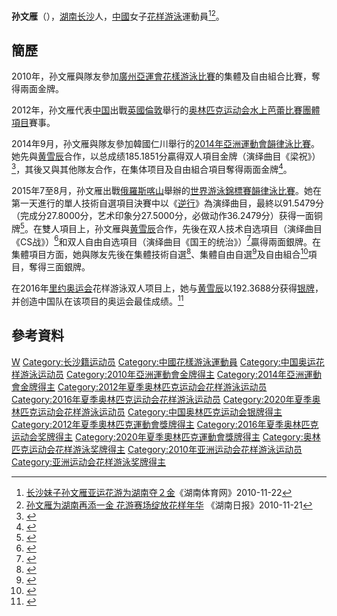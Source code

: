 {{noteTA|G1=Aquatics}}
{{Infobox Swimmer
| swimmername    = 孙文雁
| image          = 
| imagesize      = 
| caption        = 
| fullname       =  
| nationality    = {{PRC}}
| strokes        = 
| club           = 
| collegeteam    = 
| birth_date      = {{birth_date_and_age|1989|12|27}}<ref name="仁川亞運">{{cite web|title=Profile - SUN Wenyan|url=https://www.incheon2014ag.org/Sports/Biographies/Athletes_Profile/?ParticCode=5103577&lang=en|publisher=2014年仁川亞運會官方網站|deadurl=yes|archiveurl=https://web.archive.org/web/20140923103623/http://www.incheon2014ag.org/Sports/Biographies/Athletes_Profile/?ParticCode=5103577&lang=en|archivedate=2014-09-23|access-date=2014-09-28}}{{en}}</ref>
| birth_place     = {{CHN}}[[湖南省|湖南省]][[长沙市|长沙市]]
| height         = {{height|m=1.70}}<ref name="仁川亞運"/>
| weight         = {{weight|kg=58}}<ref name="仁川亞運"/>
| medaltemplates =
{{MedalCountry | {{CHN}}}}
{{MedalSport | 女子[[花样游泳|花样游泳]]}}
{{MedalCompetition | [[奧林匹克運動會|奧林匹克運動會]]}}
{{MedalSilver|[[2012年夏季奧林匹克運動會|2012年 倫敦]]|[[2012年夏季奧林匹克運動會韻律泳比賽團體項目|團體賽]]}}
{{MedalSilver|[[2016年夏季奧林匹克運動會|2016年 里約熱內盧]]|[[2016年夏季奧林匹克運動會水上芭蕾比賽雙人項目|雙人項目]]}}
{{MedalSilver|[[2016年夏季奧林匹克運動會|2016年 里約熱內盧]]|[[2016年夏季奧林匹克運動會水上芭蕾比賽團體項目|團體賽]]}}
{{MedalSilver|[[2020年夏季奧林匹克運動會|2020年 東京]]|[[2020年夏季奧林匹克運動會雙人韻律泳比賽|雙人項目]]}}
{{MedalSilver|[[2020年夏季奧林匹克運動會|2020年 東京]]|[[2020年夏季奧林匹克運動會團體韻律泳比賽|團體賽]]}}
{{MedalCompetition | [[世界游泳錦標賽|世界游泳錦標賽]]}}
{{MedalSilver | [[2011年世界游泳錦標賽|2011年 上海]] | [[2011年世界游泳錦標賽花樣游泳比賽|集體技術自選]] }}
{{MedalSilver | [[2011年世界游泳錦標賽|2011年 上海]] | [[2011年世界游泳錦標賽花樣游泳比賽|自由組合]] }}
{{MedalSilver | [[2015年世界游泳錦標賽|2015年 喀山]] | [[2015年世界游泳錦標賽韻律泳比賽|雙人技術自選]] }}
{{MedalSilver | [[2015年世界游泳錦標賽|2015年 喀山]] | [[2015年世界游泳錦標賽韻律泳比賽|雙人自由自選]] }}
{{MedalSilver | [[2015年世界游泳錦標賽|2015年 喀山]] | [[2015年世界游泳錦標賽韻律泳比賽|集體技術自選]] }}
{{MedalSilver | [[2015年世界游泳錦標賽|2015年 喀山]] | [[2015年世界游泳錦標賽韻律泳比賽|集體自由自選]] }}
{{MedalSilver | [[2015年世界游泳錦標賽|2015年 喀山]] | [[2015年世界游泳錦標賽韻律泳比賽|自由組合]] }}
{{MedalSilver | [[2019年世界游泳錦標賽|2019年 光州]] | [[2019年世界游泳錦標賽藝術游泳比賽|雙人技術自選]] }}
{{MedalSilver | [[2019年世界游泳錦標賽|2019年 光州]] | [[2019年世界游泳錦標賽藝術游泳比賽|雙人自由自選]] }}
{{MedalSilver | [[2019年世界游泳錦標賽|2019年 光州]] | [[2019年世界游泳錦標賽藝術游泳比賽|集體技術自選]] }}
{{MedalSilver | [[2019年世界游泳錦標賽|2019年 光州]] | [[2019年世界游泳錦標賽藝術游泳比賽|集體自由自選]] }}
{{MedalSilver | [[2019年世界游泳錦標賽|2019年 光州]] | [[2019年世界游泳錦標賽藝術游泳比賽|自由組合]] }}
{{MedalBronze | [[2011年世界游泳錦標賽|2011年 上海]] | [[2011年世界游泳錦標賽花樣游泳比賽|單人自由自選]] }}
{{MedalBronze | [[2015年世界游泳錦標賽|2015年 喀山]] | [[2015年世界游泳錦標賽韻律泳比賽|單人技術自選]] }}
{{MedalCompetition | [[亞洲運動會|亞洲運動會]]}}
{{MedalGold | [[2010年亞洲運動會|2010年 廣州]] | [[2010年亞洲運動會花樣游泳比賽|團體賽]] }}
{{MedalGold | [[2010年亞洲運動會|2010年 廣州]] | [[2010年亞洲運動會花樣游泳比賽|自由組合]] }}
{{MedalGold | [[2014年亞洲運動會|2014年 仁川]] | [[2014年亞洲運動會韻律泳比賽|雙人項目]] }}
{{MedalGold | [[2014年亞洲運動會|2014年 仁川]] | [[2014年亞洲運動會韻律泳比賽|團體賽]] }}
{{MedalGold | [[2014年亞洲運動會|2014年 仁川]] | [[2014年亞洲運動會韻律泳比賽|自由組合]] }}
| show-medals    = yes
}}
'''孙文雁'''（{{bd|1989年|12月27日|catIdx=SUN Wenyan}}），[[湖南|湖南]][[长沙|长沙]]人，[[中國|中國]]女子[[花样游泳|花样游泳]]運動員<ref>[http://www.sports.gov.cn/hnnews/wuda/xiangjun/2010112295642.htm 长沙妹子孙文雁亚运花游为湖南夺２金]{{dead link|date=2017年12月 |bot=InternetArchiveBot |fix-attempted=yes }}《湖南体育网》2010-11-22</ref><ref>[http://sports.qq.com/a/20101121/001908.htm 孙文雁为湖南再添一金 花游赛场绽放花样年华] {{Wayback|url=http://sports.qq.com/a/20101121/001908.htm |date=20191114113549 }}《湖南日报》2010-11-21</ref>。

==簡歷==
2010年，孙文雁與隊友參加[[2010年亞洲運動會|廣州亞運會]][[2010年亞洲運動會花樣游泳比賽|花樣游泳比賽]]的集體及自由組合比賽，奪得兩面金牌。

2012年，孙文雁代表[[2012年夏季奥林匹克运动会中国代表团|中国]]出戰[[英國|英國]][[倫敦|倫敦]]舉行的[[2012年夏季奥林匹克运动会|奥林匹克运动会]][[2012年夏季奧林匹克運動會水上芭蕾比賽|水上芭蕾比賽]][[2012年夏季奧林匹克運動會韻律泳比賽團體項目|團體項目]]賽事。

2014年9月，孙文雁與隊友參加韓國仁川舉行的[[2014年亞洲運動會|2014年亞洲運動會]][[2014年亞洲運動會韻律泳比賽|韻律泳比賽]]。她先與[[黄雪辰|黄雪辰]]合作，以总成绩185.1851分贏得双人項目金牌（演绎曲目《梁祝》）<ref>{{cite news|title=花游双人自由自选 黄雪辰孙文雁力压日本摘金|url=http://world.huanqiu.com/article/2014-09/5144588.html|newspaper=网易|date=2014-09-20|accessdate=2014-09-28|archive-date=2016-03-04|archive-url=https://web.archive.org/web/20160304120735/http://world.huanqiu.com/article/2014-09/5144588.html|dead-url=no}}</ref>，其後又與其他隊友合作，在集体项目及自由組合項目奪得兩面金牌<ref>{{cite news|title=自由组合决赛中国队成功卫冕 花样游泳全取三金|url=http://sports.21cn.com/integrate/other/a/2014/0923/14/28272251.shtml|newspaper=搜狐体育|date=2014-09-23|deadurl=yes|archiveurl=https://web.archive.org/web/20160304134823/http://sports.21cn.com/integrate/other/a/2014/0923/14/28272251.shtml|archivedate=2016-03-04|accessdate=2014-09-28}}</ref>。

2015年7至8月，孙文雁出戰[[俄羅斯|俄羅斯]][[喀山|喀山]]舉辦的[[2015年世界游泳錦標賽韻律泳比賽|世界游泳錦標賽]][[2015年世界游泳錦標賽韻律泳比賽|韻律泳比賽]]。她在第一天進行的單人技術自選項目決賽中以《[[逆行_(歌曲)|逆行]]》為演绎曲目，最終以91.5479分（完成分27.8000分，艺术印象分27.5000分，必做动作36.2479分）获得一面铜牌<ref>{{cite news|title=美女孙文雁惊艳喀山|url=http://news.163.com/15/0727/02/AVGFGU2J00014Q4P.html|agency=信息时报(广州)|date=2015-07-27}}{{Dead link|date=2019年12月 |bot=InternetArchiveBot |fix-attempted=yes }}</ref>。在雙人項目上，孙文雁與[[黄雪辰|黄雪辰]]合作，先後在双人技术自选項目（演绎曲目《CS战》）<ref>{{cite news|title=世锦赛花游双人技术自选 中国组合黄雪辰/孙文雁摘银|url=http://sports.163.com/15/0727/09/AVH5300400051C8U_2.html|agency=人民网|issue=2015-07-27|access-date=2015-08-09|archive-url=https://web.archive.org/web/20190218184804/http://sports.163.com/15/0727/09/AVH5300400051C8U_2.html|archive-date=2019-02-18|dead-url=yes}}</ref>和双人自由自选項目（演绎曲目《国王的统治》）<ref>{{cite news|title=花游双人自由黄雪辰孙文雁再摘银 俄罗斯夺冠|url=http://sports.qq.com/a/20150730/057837.htm|agency=腾讯体育|date=2015-07-30|accessdate=2015-08-09|archive-date=2021-05-13|archive-url=https://web.archive.org/web/20210513155043/https://sports.qq.com/a/20150730/057837.htm}}</ref>贏得兩面銀牌。在集體項目方面，她與隊友先後在集體技術自選<ref>{{cite news|title=世锦赛花游集体技术中国摘银 俄罗斯成功卫冕|url=http://sports.163.com/15/0728/07/AVJGC3S200051CAQ.html#p=AVJI7JDN3SLH0005|agency=网易体育|date=2015-07-28|accessdate=2015-08-09|archive-date=2016-09-27|archive-url=https://web.archive.org/web/20160927190046/http://sports.163.com/15/0728/07/AVJGC3S200051CAQ.html#p=AVJI7JDN3SLH0005|dead-url=no}}</ref>、集體自由自選<ref>{{cite news|title=世锦赛花游集体自由自选中国再添银 俄夺冠日本季军|url=http://sports.sina.com.cn/o/y/2015-08-01/00027666937.shtml|agency=新浪体育|date=2015-08-01|accessdate=2015-08-09|archive-date=2015-08-04|archive-url=https://web.archive.org/web/20150804052448/http://sports.sina.com.cn/o/y/2015-08-01/00027666937.shtml|dead-url=no}}</ref>及自由組合<ref>{{cite news|title=世锦赛-花游集体中国队再拿一枚银牌 俄罗斯获冠军|url=http://sports.ifeng.com/a/20150802/44325098_0.shtml|agency=凤凰体育|date=2015-08-02|accessdate=2015-08-09|archive-date=2019-02-18|archive-url=https://web.archive.org/web/20190218184804/http://sports.ifeng.com/a/20150802/44325098_0.shtml|dead-url=no}}</ref>項目，奪得三面銀牌。

在2016年[[里约奥运会|里约奥运会]]花样游泳双人项目上，她与[[黄雪辰|黄雪辰]]以192.3688分获得[[银牌|银牌]]，并创造中国队在该项目的奥运会最佳成绩。<ref >{{cite web |url=http://sports.cnhubei.com/2016/0817/324246.shtml |language= |title=花样游泳黄雪辰/孙文雁摘银创历史 俄组合卫冕 |publisher=新浪网 |date=2016-08-17 |accessdate= }}{{Dead link|date=2020年1月 |bot=InternetArchiveBot |fix-attempted=yes }}</ref>

==參考資料==
{{Reflist}}

{{DEFAULTSORT:SUN Wenyan}}
[[Category:孙姓|W]]
[[Category:长沙籍运动员|Category:长沙籍运动员]]
[[Category:中國花樣游泳運動員|Category:中國花樣游泳運動員]]
[[Category:中国奥运花样游泳运动员|Category:中国奥运花样游泳运动员]]
[[Category:2010年亞洲運動會金牌得主|Category:2010年亞洲運動會金牌得主]]
[[Category:2014年亞洲運動會金牌得主|Category:2014年亞洲運動會金牌得主]]
[[Category:2012年夏季奥林匹克运动会花样游泳运动员|Category:2012年夏季奥林匹克运动会花样游泳运动员]]
[[Category:2016年夏季奥林匹克运动会花样游泳运动员|Category:2016年夏季奥林匹克运动会花样游泳运动员]]
[[Category:2020年夏季奥林匹克运动会花样游泳运动员|Category:2020年夏季奥林匹克运动会花样游泳运动员]]
[[Category:中国奥林匹克运动会银牌得主|Category:中国奥林匹克运动会银牌得主]]
[[Category:2012年夏季奧林匹克運動會獎牌得主|Category:2012年夏季奧林匹克運動會獎牌得主]]
[[Category:2016年夏季奥林匹克运动会奖牌得主|Category:2016年夏季奥林匹克运动会奖牌得主]]
[[Category:2020年夏季奧林匹克運動會獎牌得主|Category:2020年夏季奧林匹克運動會獎牌得主]]
[[Category:奥林匹克运动会花样游泳奖牌得主|Category:奥林匹克运动会花样游泳奖牌得主]]
[[Category:2010年亚洲运动会花样游泳运动员|Category:2010年亚洲运动会花样游泳运动员]]
[[Category:亚洲运动会花样游泳奖牌得主|Category:亚洲运动会花样游泳奖牌得主]]